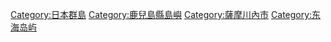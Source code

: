 [[Category:日本群島|Category:日本群島]]
[[Category:鹿兒島縣島嶼|Category:鹿兒島縣島嶼]]
[[Category:薩摩川內市|Category:薩摩川內市]]
[[Category:东海岛屿|Category:东海岛屿]]